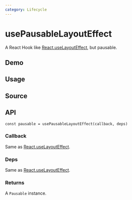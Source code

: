 ```yaml
---
category: Lifecycle
---
```


# usePausableLayoutEffect


<HooksType category="Lifecycle" pausable lowLevel />

A React Hook like [React.useLayoutEffect](https://react.dev/reference/react/useLayoutEffect), but pausable.

## Demo


<App />

## Usage



## Source


<Source />

## API

```tsx
const pausable = usePausableLayoutEffect(callback, deps)
```

### Callback

Same as [React.useLayoutEffect](https://react.dev/reference/react/useLayoutEffect).

### Deps

Same as [React.useLayoutEffect](https://react.dev/reference/react/useLayoutEffect).

### Returns


<Tip type="pausable" />

A `Pausable` instance.
